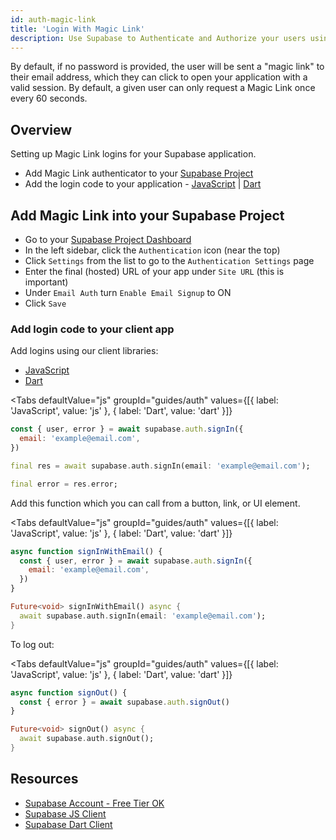```yaml
---
id: auth-magic-link
title: 'Login With Magic Link'
description: Use Supabase to Authenticate and Authorize your users using Magic Link.
---
```



By default, if no password is provided, the user will be sent a "magic link" to their email address, which they can click to open your application with a valid session. By default, a given user can only request a Magic Link once every 60 seconds.

## Overview

Setting up Magic Link logins for your Supabase application.

- Add Magic Link authenticator to your [Supabase Project](https://app.supabase.com)
- Add the login code to your application - [JavaScript](https://github.com/supabase/supabase-js) | [Dart](https://github.com/supabase/supabase-dart)

## Add Magic Link into your Supabase Project

- Go to your [Supabase Project Dashboard](https://app.supabase.com)
- In the left sidebar, click the `Authentication` icon (near the top)
- Click `Settings` from the list to go to the `Authentication Settings` page
- Enter the final (hosted) URL of your app under `Site URL` (this is important)
- Under `Email Auth` turn `Enable Email Signup` to ON
- Click `Save`

### Add login code to your client app

Add logins using our client libraries:

- [JavaScript](/docs/reference/javascript/auth-signin#sign-in-with-magic-link)
- [Dart](/docs/reference/dart/auth-signin#sign-in-with-magic-link)

<Tabs
  defaultValue="js"
  groupId="guides/auth"
  values={[{ label: 'JavaScript', value: 'js' }, { label: 'Dart', value: 'dart' }]}
>

<TabItem value="js">

```js
const { user, error } = await supabase.auth.signIn({
  email: 'example@email.com',
})
```

</TabItem>

<TabItem value="dart">

```dart
final res = await supabase.auth.signIn(email: 'example@email.com');

final error = res.error;
```

</TabItem>

</Tabs>

Add this function which you can call from a button, link, or UI element.

<Tabs
  defaultValue="js"
  groupId="guides/auth"
  values={[{ label: 'JavaScript', value: 'js' }, { label: 'Dart', value: 'dart' }]}
>

<TabItem value="js">

```js
async function signInWithEmail() {
  const { user, error } = await supabase.auth.signIn({
    email: 'example@email.com',
  })
}
```

</TabItem>

<TabItem value="dart">

```dart
Future<void> signInWithEmail() async {
  await supabase.auth.signIn(email: 'example@email.com');
}
```

</TabItem>

</Tabs>

To log out:

<Tabs
  defaultValue="js"
  groupId="guides/auth"
  values={[{ label: 'JavaScript', value: 'js' }, { label: 'Dart', value: 'dart' }]}
>

<TabItem value="js">

```js
async function signOut() {
  const { error } = await supabase.auth.signOut()
}
```

</TabItem>

<TabItem value="dart">

```dart
Future<void> signOut() async {
  await supabase.auth.signOut();
}
```

</TabItem>

</Tabs>

## Resources

- [Supabase Account - Free Tier OK](https://supabase.com)
- [Supabase JS Client](https://github.com/supabase/supabase-js)
- [Supabase Dart Client](https://github.com/supabase/supabase-dart)
